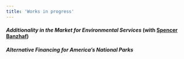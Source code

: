 ```yaml
---
title: 'Works in progress'
---
```


#### ***Additionality in the Market for Environmental Services*** (with [Spencer Banzhaf](https://spencerbanzhaf.wordpress.ncsu.edu/))

#### ***Alternative Financing for America's National Parks***
